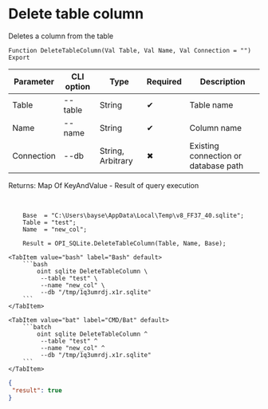 ﻿---
sidebar_position: 4
description: Delete table column and other functions to work with SQLite in the Open Integration Package, a free open-source integration library for 1C:Enterprise 8, OneScript and CLI
keywords: [1C, 1С, 1С:Enterprise, 1С:Enterprise 8.3, API, Integration, Services, Exchange, OneScript, CLI, SQLite]
---


# Delete table column
 Deletes a column from the table



`Function DeleteTableColumn(Val Table, Val Name, Val Connection = "") Export`

  | Parameter | CLI option | Type | Required | Description |
  |-|-|-|-|-|
  | Table | --table | String | &#x2714; | Table name |
  | Name | --name | String | &#x2714; | Column name |
  | Connection | --db | String, Arbitrary | &#x2716; | Existing connection or database path |

  
  Returns:  Map Of KeyAndValue - Result of query execution

<br/>



```bsl title="1C:Enterprise/OneScript code example"
    Base  = "C:\Users\bayse\AppData\Local\Temp\v8_FF37_40.sqlite";
    Table = "test";
    Name  = "new_col";

    Result = OPI_SQLite.DeleteTableColumn(Table, Name, Base);
```
 

 <Tabs>
  
    <TabItem value="bash" label="Bash" default>
        ```bash
            oint sqlite DeleteTableColumn \
             --table "test" \
             --name "new_col" \
             --db "/tmp/1q3umrdj.x1r.sqlite"
        ```
    </TabItem>
  
    <TabItem value="bat" label="CMD/Bat" default>
        ```batch
            oint sqlite DeleteTableColumn ^
             --table "test" ^
             --name "new_col" ^
             --db "/tmp/1q3umrdj.x1r.sqlite"
        ```
    </TabItem>
</Tabs>


```json title="Result"
{
 "result": true
}
```
